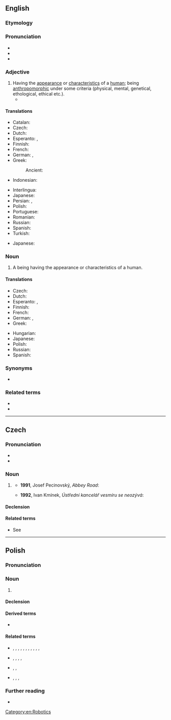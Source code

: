 ==English==
{{wikipedia}}

===Etymology===
{{suffix|en|human|oid}}

===Pronunciation===
* {{IPA|en|/ˈhjuːmənɔɪd/}}
* {{audio|en|LL-Q1860 (eng)-Vealhurl-humanoid.wav|Audio (UK)}}
* {{rhymes|en|ɔɪd}}

===Adjective===
{{en-adj}}

# Having the [[appearance]] or [[characteristics]] of a [[human]]; being [[anthropomorphic]] under some criteria (physical, mental, genetical, ethological, ethical etc.).
#* {{quote-av|1=en|year=1967|actor={{w|Robert Brown (American actor)|Robert Brown}}|title={{w|Star Trek: The Original Series|Star Trek}}, {{w|The Alternative Factor}}|season=1|number=27|time=|text=That's how I came to be down there, Captain, pursuing the devil's own spawn, a thing I've chased across the universe. He's '''humanoid''' outside, but inside, he's a hideous, murdering monster. I'll get him, Captain. I swear it.}}

====Translations====
{{trans-top|having the appearance or characteristics of a human}}
* Catalan: {{t+|ca|humanoide}}
* Czech: {{t|cs|humanoidní}}
* Dutch: {{t|nl|humanoïde}}
* Esperanto: {{t|eo|homforma}}, {{t|eo|homsimila}}
* Finnish: {{t+|fi|ihmismäinen}}
* French: {{t+|fr|humanoïde}}
* German: {{t+|de|menschenähnlich}}, {{t+|de|humanoid}}
* Greek: {{t+|el|ανθρωποειδής}}
*: Ancient: {{t|grc|ἀνθρωποειδής}}
* Indonesian: {{t|id|humanoid}}
{{trans-mid}}
* Interlingua: {{t|ia|humanoide}}
* Japanese: {{t|ja|人型|tr=ひとがたの, hitogata no|alt=人型の|sc=Jpan}}
* Persian: {{t|fa|آدمواره|tr=ādamvāre}}, {{t+|fa|انسان‌نما|tr=ensānnemā}}
* Polish: {{t+|pl|humanoidalny}}
* Portuguese: {{t|pt|humanoide}}
* Romanian: {{t+|ro|umanoid}}
* Russian: {{t+|ru|человекоподо́бный}}
* Spanish: {{t|es|humanoide}}
* Turkish: {{t+|tr|insansı}}
{{trans-bottom}}

{{checktrans-top}}
* Japanese: {{t+check|ja|擬人化|tr=ぎじんか, gijinka}}
{{trans-mid}}
{{trans-bottom}}

===Noun===
{{en-noun}}

# A being having the appearance or characteristics of a human.

====Translations====
{{trans-top|a being having the appearance or characteristics of a human}}
* Czech: {{t|cs|humanoid|m}}
* Dutch: {{t|nl|humanoïde}}
* Esperanto: {{t|eo|homformulo}}, {{t|eo|homsimilulo}}
* Finnish: {{t+|fi|humanoidi}}
* French: {{t+|fr|humanoïde|m}}
* German: {{t|de|Humanoid|m}}, {{t|de|Humanoide|m}}
* Greek: {{t+|el|ανθρωποειδές|n}}
{{trans-mid}}
* Hungarian: {{t+|hu|humanoid}}
* Japanese: {{t|ja|ヒューマノイド|tr=hyūmanoido|sc=Jpan}}
* Polish: {{t+|pl|humanoid|m}}
* Russian: {{t+|ru|гумано́ид|m}}
* Spanish: {{t|es|humanoide|m}}
{{trans-bottom}}

===Synonyms===
* {{l|en|humaniform}}

===Related terms===
* {{l|en|android}}
* {{l|en|anthropoid}}

[[Category:en:Robotics]]

----

==Czech==

===Pronunciation===
* {{cs-IPA}}
* {{hyphenation|cs|hu|ma|noid}}

===Noun===
{{cs-noun|g=m-an}}

# {{l|en|humanoid}} {{gloss|a being having the appearance or characteristics of a human}}
#* '''1991''', Josef Pecinovský, ''Abbey Road'':
#*: {{quote|cs|Rozmnožovací pud byl u tohoto druhu humanoidů neobyčejně silně vyvinut a za ty milióny let, co uplynuly od doby, kdy první z nich použil kyje jako zbraně, proti němu nezmohly nic ani takové zákeřné rány jako epidemie, zemětřesení, [...]}}
#* '''1992''', Ivan Kmínek, ''Ústřední kancelář vesmíru se neozývá'':
#*: {{quote|cs|Mimochodem, nevíte o nějaké planetě humanoidů, kde bych ty krámy udal?}}

====Declension====
{{cs-decl-noun|humanoid|humanoida|[[humanoidovi]], [[humanoidu]]|humanoida|humanoide|[[humanoidovi]], [[humanoidu]]|humanoidem|[[humanoidové]], [[humanoidi]]|humanoidů|humanoidům|humanoidy|[[humanoidové]], [[humanoidi]]|humanoidech|humanoidy}}

====Related terms====
* See {{l|cs|homo}}

----

==Polish==
{{wikipedia|lang=pl}}

===Pronunciation===
{{pl-p}}

===Noun===
{{pl-noun|m-an}}

# {{l|en|humanoid}}

====Declension====
{{pl-decl-noun-m-an}}

====Derived terms====
* {{l|pl|humanoidalny}}

====Related terms====
* {{q|nouns}} {{l|pl|antyhumanizm}}, {{l|pl|humaniora}}, {{l|pl|humanista}}, {{l|pl|humanistka}}, {{l|pl|humanistyka}}, {{l|pl|humanitarność}}, {{l|pl|humanitarysta}}, {{l|pl|humanitaryzacja}}, {{l|pl|humanitaryzm}}, {{l|pl|humanizacja}}, {{l|pl|humanizator}}, {{l|pl|humanizm}}
* {{q|adjectives}} {{l|pl|antyhumanistyczny}}, {{l|pl|antyhumanitarny}}, {{l|pl|humanistyczny}}, {{l|pl|humanitarny}}, {{l|pl|humanizacyjny}}
* {{q|adverbs}} {{l|pl|humanistycznie}}, {{l|pl|humanitarnie}}, 
* {{q|verbs}} {{l|pl|humanizować}}, {{l|pl|odhumanizować}}, {{l|pl|odhumanizowywać}}, {{l|pl|zhumanizować}}

===Further reading===
* {{R:PWN}}

{{C|pl|Robotics|Science fiction}}